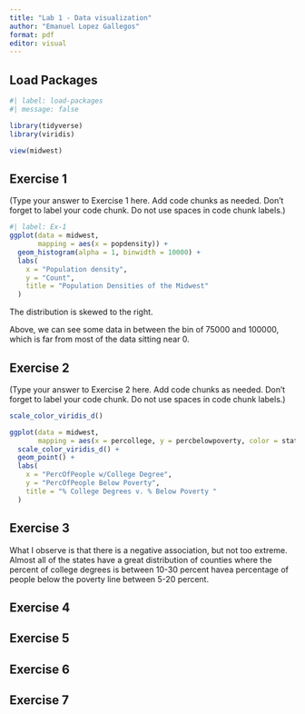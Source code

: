 ```yaml
---
title: "Lab 1 - Data visualization"
author: "Emanuel Lopez Gallegos"
format: pdf
editor: visual
---
```


## Load Packages

```r
#| label: load-packages
#| message: false

library(tidyverse)
library(viridis)
```
```r
view(midwest)
```

## Exercise 1

(Type your answer to Exercise 1 here. Add code chunks as needed. Don't forget to label your code chunk. Do not use spaces in code chunk labels.)
```r
#| label: Ex-1
ggplot(data = midwest, 
       mapping = aes(x = popdensity)) +
  geom_histogram(alpha = 1, binwidth = 10000) + 
  labs(
    x = "Population density",
    y = "Count", 
    title = "Population Densities of the Midwest"
  )
```
The distribution is skewed to the right. 

Above, we can see some data in between the bin of 75000 and 100000, which is far from most of the data sitting near 0.

## Exercise 2

(Type your answer to Exercise 2 here. Add code chunks as needed. Don't forget to label your code chunk. Do not use spaces in code chunk labels.)
```r
scale_color_viridis_d()
```

```r
ggplot(data = midwest, 
       mapping = aes(x = percollege, y = percbelowpoverty, color = state)) +
  scale_color_viridis_d() +
  geom_point() + 
  labs(
    x = "PercOfPeople w/College Degree",
    y = "PercOfPeople Below Poverty", 
    title = "% College Degrees v. % Below Poverty "
  ) 
```
## Exercise 3

What I observe is that there is a negative association, but not too extreme. Almost all of the states have a great distribution of counties where the percent of college degrees is between 10-30 percent havea percentage of people below the poverty line between 5-20 percent. 

## Exercise 4

## Exercise 5

## Exercise 6

## Exercise 7
